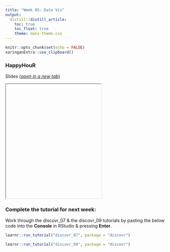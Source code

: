 ```yaml
---
title: "Week 05: Data Viz"
output:
  distill::distill_article:
    toc: true
    toc_float: true
    theme: dans-theme.css
---
```


```r
knitr::opts_chunk$set(echo = FALSE)
xaringanExtra::use_clipboard()
```

### HappyHouR 

Slides [(*open in a new tab*)](){target="_blank"}

<iframe id="inlineFrameExample"
    title="Inline Frame Example"
    height="360"
    src="">
</iframe>


### Complete the tutorial for next week: 

:::ojtask

Work through the discovr_07 & the discovr_09 tutorials by pasting the below code into the **Console** in RStudio & pressing **Enter**.

```r

learnr::run_tutorial("discovr_07", package = "discovr")

```

```r

learnr::run_tutorial("discovr_09", package = "discovr")

```

:::

<br>